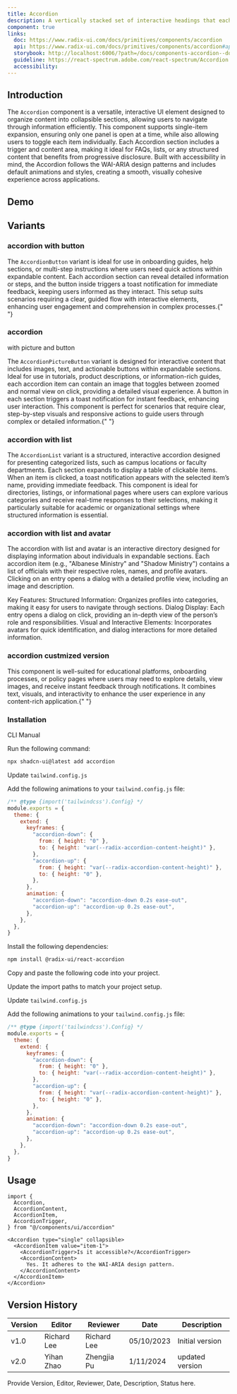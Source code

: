 ```yaml
---
title: Accordion
description: A vertically stacked set of interactive headings that each reveal a section of content.
component: true
links:
  doc: https://www.radix-ui.com/docs/primitives/components/accordion
  api: https://www.radix-ui.com/docs/primitives/components/accordion#api-reference
  storybook: http://localhost:6006/?path=/docs/components-accordion--docs
  guideline: https://react-spectrum.adobe.com/react-spectrum/Accordion.html
  accessibility:
---
```


## Introduction

The `Accordion` component is a versatile, interactive UI element designed to organize content into collapsible sections, allowing users to navigate through information efficiently. This component supports single-item expansion, ensuring only one panel is open at a time, while also allowing users to toggle each item individually. Each Accordion section includes a trigger and content area, making it ideal for FAQs, lists, or any structured content that benefits from progressive disclosure. Built with accessibility in mind, the Accordion follows the WAI-ARIA design patterns and includes default animations and styles, creating a smooth, visually cohesive experience across applications.

## Demo

<ComponentPreview
  name="accordion-demo"
  className="[&_.preview>[data-orientation=vertical]]:sm:max-w-[70%]"
  description="An accordion with three items"
/>

## Variants

### accordion with button

<ComponentPreview
  name="accordion-button"
  className="[&_.preview>[data-orientation=vertical]]:sm:max-w-[70%]"
  description="An accordion with three items"
/>
The `AccordionButton` variant is ideal for use in onboarding guides, help sections,
or multi-step instructions where users need quick actions within expandable content.
Each accordion section can reveal detailed information or steps, and the button inside
triggers a toast notification for immediate feedback, keeping users informed as they
interact. This setup suits scenarios requiring a clear, guided flow with interactive
elements, enhancing user engagement and comprehension in complex processes.{" "}

### accordion

with picture and button

<ComponentPreview
  name="accordion-picture-button"
  className="[&_.preview>[data-orientation=vertical]]:sm:max-w-[70%]"
  description="An accordion with three items"
/>
The `AccordionPictureButton` variant is designed for interactive content that includes
images, text, and actionable buttons within expandable sections. Ideal for use in
tutorials, product descriptions, or information-rich guides, each accordion item
can contain an image that toggles between zoomed and normal view on click, providing
a detailed visual experience. A button in each section triggers a toast notification
for instant feedback, enhancing user interaction. This component is perfect for scenarios
that require clear, step-by-step visuals and responsive actions to guide users through
complex or detailed information.{" "}

### accordion with list

<ComponentPreview
  name="accordion-list"
  className="[&_.preview>[data-orientation=vertical]]:sm:max-w-[70%]"
  description="An accordion with three items"
/>
The `AccordionList` variant is a structured, interactive accordion designed for presenting
categorized lists, such as campus locations or faculty departments. Each section
expands to display a table of clickable items. When an item is clicked, a toast notification
appears with the selected item’s name, providing immediate feedback. This component
is ideal for directories, listings, or informational pages where users can explore
various categories and receive real-time responses to their selections, making it
particularly suitable for academic or organizational settings where structured information
is essential.

### accordion with list and avatar

<ComponentPreview
  name="accordion-list-avatar"
  className="[&_.preview>[data-orientation=vertical]]:sm:max-w-[70%]"
  description="An accordion with three items"
/>
The accordion with list and avatar is an interactive directory designed for displaying
information about individuals in expandable sections. Each accordion item (e.g.,
"Albanese Ministry" and "Shadow Ministry") contains a list of officials with their
respective roles, names, and profile avatars. Clicking on an entry opens a dialog
with a detailed profile view, including an image and description.

Key Features:
Structured Information: Organizes profiles into categories, making it easy for users to navigate through sections.
Dialog Display: Each entry opens a dialog on click, providing an in-depth view of the person’s role and responsibilities.
Visual and Interactive Elements: Incorporates avatars for quick identification, and dialog interactions for more detailed information.

### accordion custmized version

<ComponentPreview
  name="accordion-mix"
  className="[&_.preview>[data-orientation=vertical]]:sm:max-w-[70%]"
  description="An accordion with three items"
/>
This component is well-suited for educational platforms, onboarding processes, or
policy pages where users may need to explore details, view images, and receive instant
feedback through notifications. It combines text, visuals, and interactivity to enhance
the user experience in any content-rich application.{" "}

### Installation

<Tabs defaultValue="cli">

<TabsList>
  <TabsTrigger value="cli">CLI</TabsTrigger>
  <TabsTrigger value="manual">Manual</TabsTrigger>
</TabsList>

<TabsContent value="cli">

<Steps>

<Step>Run the following command:</Step>

```bash
npx shadcn-ui@latest add accordion
```

<Step>Update `tailwind.config.js`</Step>

Add the following animations to your `tailwind.config.js` file:

```js title="tailwind.config.js" {5-18}
/** @type {import('tailwindcss').Config} */
module.exports = {
  theme: {
    extend: {
      keyframes: {
        "accordion-down": {
          from: { height: "0" },
          to: { height: "var(--radix-accordion-content-height)" },
        },
        "accordion-up": {
          from: { height: "var(--radix-accordion-content-height)" },
          to: { height: "0" },
        },
      },
      animation: {
        "accordion-down": "accordion-down 0.2s ease-out",
        "accordion-up": "accordion-up 0.2s ease-out",
      },
    },
  },
}
```

</Steps>

</TabsContent>

<TabsContent value="manual">

<Steps>

<Step>Install the following dependencies:</Step>

```bash
npm install @radix-ui/react-accordion
```

<Step>Copy and paste the following code into your project.</Step>

<ComponentSource name="accordion" />

<Step>Update the import paths to match your project setup.</Step>

<Step>Update `tailwind.config.js`</Step>

Add the following animations to your `tailwind.config.js` file:

```js title="tailwind.config.js" {5-18}
/** @type {import('tailwindcss').Config} */
module.exports = {
  theme: {
    extend: {
      keyframes: {
        "accordion-down": {
          from: { height: "0" },
          to: { height: "var(--radix-accordion-content-height)" },
        },
        "accordion-up": {
          from: { height: "var(--radix-accordion-content-height)" },
          to: { height: "0" },
        },
      },
      animation: {
        "accordion-down": "accordion-down 0.2s ease-out",
        "accordion-up": "accordion-up 0.2s ease-out",
      },
    },
  },
}
```

</Steps>

</TabsContent>

</Tabs>

## Usage

```tsx
import {
  Accordion,
  AccordionContent,
  AccordionItem,
  AccordionTrigger,
} from "@/components/ui/accordion"
```

```tsx
<Accordion type="single" collapsible>
  <AccordionItem value="item-1">
    <AccordionTrigger>Is it accessible?</AccordionTrigger>
    <AccordionContent>
      Yes. It adheres to the WAI-ARIA design pattern.
    </AccordionContent>
  </AccordionItem>
</Accordion>
```

## Version History

| Version | Editor      | Reviewer    | Date       | Description     |
| ------- | ----------- | ----------- | ---------- | --------------- |
| v1.0    | Richard Lee | Richard Lee | 05/10/2023 | Initial version |
| v2.0    | Yihan Zhao  | Zhengjia Pu | 1/11/2024  | updated version |

Provide Version, Editor, Reviewer, Date, Description, Status here.

